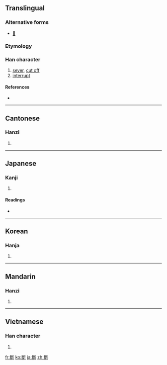 {{also|断}}
==Translingual==

===Alternative forms===
* [[𣃔]]

===Etymology===
{{Han compound|㡭|斤|ls=ic}}

===Han character===
{{Han char|rn=69|rad=斤|as=14|sn=18|four=2272<sub>1</sub>|canj=女戈竹一中 (VIHML)}}

# [[sever]], [[cut off]]
# [[interrupt]]

====References====
* {{Han ref|kx=0480.350|dkj=13611|dj=0841.220|hdz=32028.130|uh=65B7|ud=26039|bh=C25F|bd=49759}}

----

==Cantonese==

===Hanzi===
{{yue-hanzi|jyut=|y=dyun6, tyun5|sim=断}}

# {{defn|Cantonese|sort=斤14}}

----

==Japanese==

===Kanji===
{{ja-kanji|grade=|rs=斤14}}

# {{defn|Japanese|sort=斤14}}

====Readings====
* {{ja-readings|on=[[だん]] (dan)|kun=[[たつ]] (tatsu), [[ことわる]] (kotowaru)}}

----

==Korean==

===Hanja===
{{ko-hanja|hangeul=단|eumhun=|rv=dan|mr=tan|y=tan}}

# {{defn|Korean|sort=斤14}}

----

==Mandarin==

===Hanzi===
{{cmn-hanzi|sim=断|pin=[[duàn]] ([[duan4]])|wg=tuan<sup>4</sup>}}

# {{defn|Mandarin|sort=斤14}}

----

==Vietnamese==

===Han character===
{{vi-hantu|[[đoạn]], [[đoán]]|rs=斤14}}

# {{defn|Vietnamese|sort=斤14}}

[[fr:斷]]
[[ko:斷]]
[[ja:斷]]
[[zh:斷]]